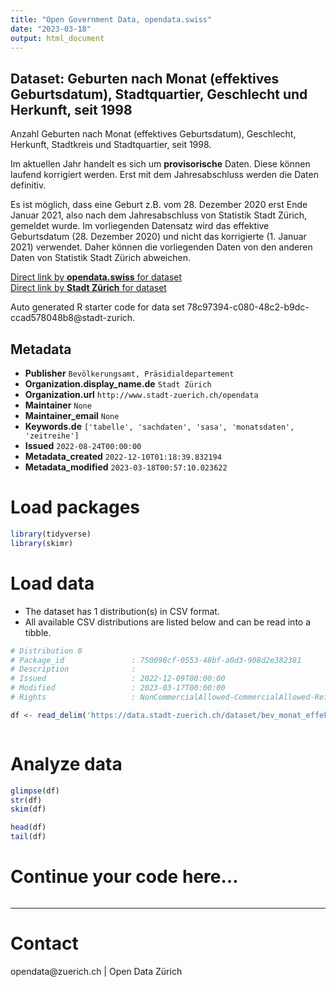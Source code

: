 ```yaml
---
title: "Open Government Data, opendata.swiss"
date: "2023-03-18"
output: html_document
---
```


## Dataset: Geburten nach Monat (effektives Geburtsdatum), Stadtquartier, Geschlecht und Herkunft, seit 1998


Anzahl Geburten nach Monat (effektives Geburtsdatum), Geschlecht, Herkunft, Stadtkreis und Stadtquartier, seit 1998.

Im aktuellen Jahr handelt es sich um **provisorische** Daten. Diese können laufend korrigiert werden. Erst mit dem Jahresabschluss werden die Daten definitiv.

Es ist möglich, dass eine Geburt z.B. vom 28. Dezember 2020 erst Ende Januar 2021, also nach dem Jahresabschluss von Statistik Stadt Zürich, gemeldet wurde. Im vorliegenden Datensatz wird das effektive Geburtsdatum (28. Dezember 2020) und nicht das korrigierte (1. Januar 2021) verwendet. Daher können die vorliegenden Daten von den anderen Daten von Statistik Stadt Zürich abweichen.
 


[Direct link by **opendata.swiss** for dataset](https://opendata.swiss/de/dataset/geburten-nach-monat-effektives-geburtsdatum-stadtquartier-geschlecht-und-herkunft-seit-19981)<br>
[Direct link by **Stadt Zürich** for dataset](https://data.stadt-zuerich.ch/dataset/bev_monat_effektiv_geburten_quartier_geschl_ag_herkunft_od4081)

Auto generated R starter code for data set 78c97394-c080-48c2-b9dc-ccad578048b8@stadt-zurich.

## Metadata

- **Publisher** `Bevölkerungsamt, Präsidialdepartement`
- **Organization.display_name.de** `Stadt Zürich`
- **Organization.url** `http://www.stadt-zuerich.ch/opendata`
- **Maintainer** `None`
- **Maintainer_email** `None`
- **Keywords.de** `['tabelle', 'sachdaten', 'sasa', 'monatsdaten', 'zeitreihe']`
- **Issued** `2022-08-24T00:00:00`
- **Metadata_created** `2022-12-10T01:18:39.832194`
- **Metadata_modified** `2023-03-18T00:57:10.023622`


# Load packages

```r

library(tidyverse)
library(skimr)

```

# Load data

-   The dataset has 1 distribution(s) in CSV format.
-   All available CSV distributions are listed below and can be read into a tibble.

```r

# Distribution 0
# Package_id               : 750098cf-0553-48bf-a0d3-908d2e382381
# Description              : 
# Issued                   : 2022-12-09T00:00:00
# Modified                 : 2023-03-17T00:00:00
# Rights                   : NonCommercialAllowed-CommercialAllowed-ReferenceNotRequired

df <- read_delim('https://data.stadt-zuerich.ch/dataset/bev_monat_effektiv_geburten_quartier_geschl_ag_herkunft_od4081/download/BEV408OD4081.csv')



```

# Analyze data

```r

glimpse(df)
str(df)
skim(df)

head(df)
tail(df)

```

# Continue your code here...

```r

```

------------------------------------------------------------------------

# Contact

opendata@zuerich.ch | Open Data Zürich
